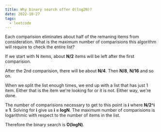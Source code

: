 ```yaml
---
title: Why binary search offer O(log2N)?
date: 2022-10-27
tags:
  - leetcode
---
```

Each comparision eliminates about half of the remaning items from consideration. What is the maximum number of comparisions this algorithm will require to check the entire list?

If we start with N items, about **N/2** items will be left after the first comparision.

After the 2nd comparision, there will be about **N/4**. Then **N/8**, **N/16** and so on.

When we split the list enough times, we end up with a list that has just 1 item. Either that is the item we're looking for or it is not. Either way, we're done.

The number of comparisions necessary to get to this point is **i** where **N/2^i = 1**. Solving for **i** give us **i = logN**. The maximum number of comparisions is logarithmic with respect to the number of items in the list.

Therefore the binary search is **O(logN)**.